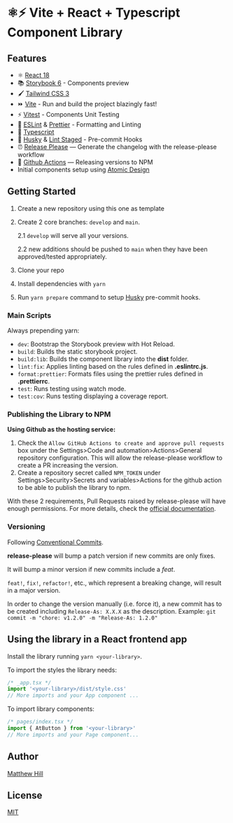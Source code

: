 # ⚛️⚡ Vite + React + Typescript Component Library

## Features

- ⚛️ [React 18](https://reactjs.org/)
- 📚 [Storybook 6](https://storybook.js.org/) - Components preview
- 🖌️ [Tailwind CSS 3](https://tailwindcss.com/)
- ⏩ [Vite](https://vitejs.dev/) - Run and build the project blazingly fast!
- ⚡ [Vitest](https://vitest.dev/) - Components Unit Testing
- 📐 [ESLint](https://eslint.org/) & [Prettier](https://prettier.io/) - Formatting and Linting
- 🌟 [Typescript](https://www.typescriptlang.org/)
- 🐶 [Husky](https://typicode.github.io/husky) & [Lint Staged](https://www.npmjs.com/package/lint-staged) - Pre-commit Hooks
- ⏰ [Release Please](https://github.com/googleapis/release-please) — Generate the changelog with the release-please workflow
- 👷 [Github Actions](https://github.com/features/actions) — Releasing versions to NPM
- Initial components setup using [Atomic Design](https://bradfrost.com/blog/post/atomic-web-design/)

## Getting Started

1. Create a new repository using this one as template

2. Create 2 core branches: `develop` and `main`.

   2.1 `develop` will serve all your versions.

   2.2 new additions should be pushed to `main` when they have been approved/tested appropriately.

3. Clone your repo
4. Install dependencies with `yarn`
5. Run `yarn prepare` command to setup [Husky](https://typicode.github.io/husky) pre-commit hooks.

### Main Scripts

Always prepending yarn:

- `dev`: Bootstrap the Storybook preview with Hot Reload.
- `build`: Builds the static storybook project.
- `build:lib`: Builds the component library into the **dist** folder.
- `lint:fix`: Applies linting based on the rules defined in **.eslintrc.js**.
- `format:prettier`: Formats files using the prettier rules defined in **.prettierrc**.
- `test`: Runs testing using watch mode.
- `test:cov`: Runs testing displaying a coverage report.

### Publishing the Library to NPM

**Using Github as the hosting service:**

1. Check the `Allow GitHub Actions to create and approve pull requests` box under the Settings>Code and automation>Actions>General repository configuration. This will allow the release-please workflow to create a PR increasing the version.
2. Create a repository secret called `NPM_TOKEN` under Settings>Security>Secrets and variables>Actions for the github action to be able to publish the library to npm.

With these 2 requirements, Pull Requests raised by release-please will have enough permissions. For more details, check the [official documentation](https://github.com/google-github-actions/release-please-action).

### Versioning

Following [Conventional Commits](https://www.conventionalcommits.org/).

**release-please** will bump a patch version if new commits are only fixes.

It will bump a minor version if new commits include a _feat_.

`feat!`, `fix!`, `refactor!`, etc., which represent a breaking change, will result in a major version.

In order to change the version manually (i.e. force it), a new commit has to be created including `Release-As: X.X.X` as the description.
Example: `git commit -m "chore: v1.2.0" -m "Release-As: 1.2.0"`

## Using the library in a React frontend app

Install the library running `yarn <your-library>`.

To import the styles the library needs:

```js
/* _app.tsx */
import '<your-library>/dist/style.css'
// More imports and your App component ...
```

To import library components:

```js
/* pages/index.tsx */
import { AtButton } from '<your-library>'
// More imports and your Page component...
```

## Author

[Matthew Hill](https://www.linkedin.com/in/matthew-hill-3047bb28/)

## License

[MIT](LICENSE)
